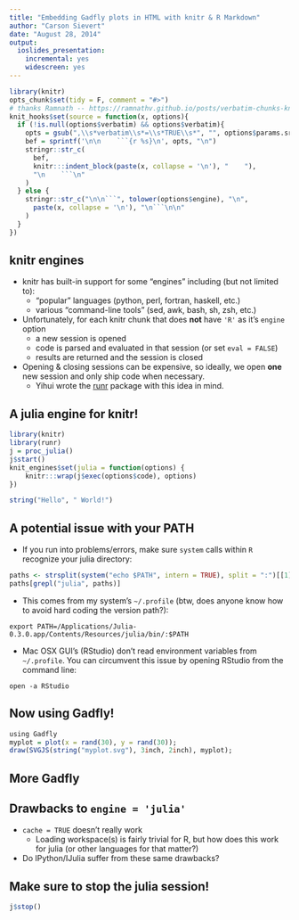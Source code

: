 ```yaml
---
title: "Embedding Gadfly plots in HTML with knitr & R Markdown"
author: "Carson Sievert"
date: "August 28, 2014"
output:
  ioslides_presentation:
    incremental: yes
    widescreen: yes
---
```


```r
library(knitr)
opts_chunk$set(tidy = F, comment = "#>")
# thanks Ramnath -- https://ramnathv.github.io/posts/verbatim-chunks-knitr/
knit_hooks$set(source = function(x, options){
  if (!is.null(options$verbatim) && options$verbatim){
    opts = gsub(",\\s*verbatim\\s*=\\s*TRUE\\s*", "", options$params.src)
    bef = sprintf('\n\n    ```{r %s}\n', opts, "\n")
    stringr::str_c(
      bef, 
      knitr:::indent_block(paste(x, collapse = '\n'), "    "), 
      "\n    ```\n"
    )
  } else {
    stringr::str_c("\n\n```", tolower(options$engine), "\n", 
      paste(x, collapse = '\n'), "\n```\n\n"
    )
  }
})
```


## knitr engines
* knitr has built-in support for some "engines" including (but not limited to):
    * "popular" languages (python, perl, fortran, haskell, etc.)
    * various "command-line tools" (sed, awk, bash, sh, zsh, etc.)
* Unfortunately, for each knitr chunk that does __not__ have `'R'` as it's `engine` option
    * a new session is opened
    * code is parsed and evaluated in that session (or set `eval = FALSE`)
    * results are returned and the session is closed
* Opening & closing sessions can be expensive, so ideally, we open __one__ new session and only ship code when necessary. 
    * Yihui wrote the [runr](https://github.com/yihui/runr) package with this idea in mind.
  
## A julia engine for knitr!

```r
library(knitr)
library(runr)
j = proc_julia()
j$start()
knit_engines$set(julia = function(options) {
    knitr:::wrap(j$exec(options$code), options)
})
```

```r
string("Hello", " World!")
```


## A potential issue with your PATH

* If you run into problems/errors, make sure `system` calls within `R` recognize your julia directory:

```r
paths <- strsplit(system("echo $PATH", intern = TRUE), split = ":")[[1]]
paths[grepl("julia", paths)]
```

* This comes from my system's `~/.profile` (btw, does anyone know how to avoid hard coding the version path?):

```code
export PATH=/Applications/Julia-0.3.0.app/Contents/Resources/julia/bin/:$PATH
```

* Mac OSX GUI's (RStudio) don't read environment variables from `~/.profile`. You can circumvent this issue by opening RStudio from the command line:

```code
open -a RStudio
```

## Now using Gadfly!

```r
using Gadfly
myplot = plot(x = rand(30), y = rand(30));
draw(SVGJS(string("myplot.svg"), 3inch, 2inch), myplot);
```

<div align = "center">
  <object data="myplot.svg" type="image/svg+xml" width="600" height="400"></object>
</div>


## More Gadfly

## Drawbacks to `engine = 'julia'`

* `cache = TRUE` doesn't really work
    * Loading workspace(s) is fairly trivial for R, but how does this work for julia (or other languages for that matter?)
* Do IPython/IJulia suffer from these same drawbacks?


## Make sure to stop the julia session!

```r
j$stop()
```